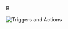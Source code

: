 B


<img
  className="block dark:block"
  src="/images/queries/full-page.jpg"
  alt="Triggers and Actions"
/>